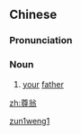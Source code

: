 ==Chinese==
{{zh-forms}}

===Pronunciation===
{{zh-pron
|m=zūnwēng
|mn=chun-ong
|cat=n
}}

===Noun===
{{zh-noun}}

# {{lb|zh|literary}} [[your]] [[father]]

[[Category:Mandarin literary terms|zun1weng1]]

[[zh:尊翁]]